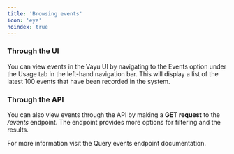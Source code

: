 ```yaml
---
title: 'Browsing events'
icon: 'eye'
noindex: true
---
```



### Through the UI
You can view events in the Vayu UI by navigating to the Events option under the Usage tab in the left-hand navigation bar. This will display a list of the latest 100 events that have been recorded in the system.

### Through the API
You can also view events through the API by making a **GET request** to the _/events_ endpoint. The endpoint provides more options for filtering and the results.

<Note>
For more information visit the Query events endpoint documentation.
</Note>
